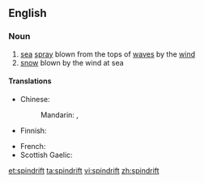 ==English==

===Noun===
{{en-noun|-}}

# [[sea]] [[spray]] blown from the tops of [[wave]]s by the [[wind]]
# [[snow]] blown by the wind at sea

====Translations====
{{trans-top|sea spray}}
* Chinese:
*: Mandarin: {{t-|cmn|浪花兒|alt=浪花(兒)|sc=Hani}}, {{t-|cmn|浪花儿|alt=浪花(儿)|tr=lànghuā[r]|sc=Hani}}
* Finnish: {{t-|fi|pärske}}
{{trans-mid}}
* French: {{t+|fr|embrun|m}}
* Scottish Gaelic: {{t-|gd|cathadh-mara|m}}
{{trans-bottom}}

[[et:spindrift]]
[[ta:spindrift]]
[[vi:spindrift]]
[[zh:spindrift]]